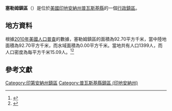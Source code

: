 {{noteTA
|G1=USState
|G2=地名
|G3=Unit
}}
{{Infobox settlement
|official_name            = 塞勒姆鎮區
|native_name = Salem Township
|settlement_type          = [[行政鎮區|行政鎮區]]
|image_skyline            = 
|imagesize                = 
|image_map                = Map highlighting Salem Township, Pulaski County, Indiana.svg
|mapsize                  = 250px
|pushpin_map  =USA Indiana
|pushpin_label = 塞勒姆鎮區
|pushpin_label_position   = top
|pushpin_map_caption      = 塞勒姆鎮區在印地安納州的位置
|subdivision_type         = [[世界政區索引|國家]]
|subdivision_type1        = [[美国州份|州份]]
|subdivision_type2        = [[印地安納州行政区划|縣]]
|subdivision_name         = [[美国|美国]]
|subdivision_name1        = [[印地安納州|印地安納州]]
|subdivision_name2        = [[普瓦斯基縣_(印地安納州)|普瓦斯基縣]]
|elevation_ft             = 673
|elevation_m              = 205
|timezone                 = [[北美东部時區|北美东部時區]]
|area_total_km2           = 92.70
|area_land_km2            = 92.70
|area_water_km2           = 0.00
|area_total_sq_mi         = 
|area_land_sq_mi          = 
|area_water_sq_mi         = 
|population_as_of         = [[2010年美國人口普查|2010]]
|population_footnotes     = 
|population_total         = 1399
|population_density_km2   = auto
|population_density_sq_mi = auto
|utc_offset               = -5
|coordinates              = {{coord|40|57|26|N|86|52|32|W|type:city_region:US-AL_source:GNS-enwiki|display=inline,title}}
| coor_pinpoint           = 
| coordinates_footnotes   = 
|timezone_DST             = EDT
|utc_offset_DST           = -4
|postal_code_type         = [[美國郵區編號|郵區編號]]
|postal_code              = 47946
|area_code                = {{link-en|电话区号574|Area code 574|574}}
|blank_name = [[地名信息系统|GNIS ID]]
|blank_info = 453824
}}
'''塞勒姆鎮區'''（{{lang-en|Salem Township}}）是位於[[美國|美國]][[印地安納州|印地安納州]][[普瓦斯基縣_(印地安納州)|普瓦斯基縣]]的一個[[行政鎮區|行政鎮區]]。

== 地方資料 ==
根據[[2010年美國人口普查|2010年美國人口普查]]的數據，塞勒姆鎮區的面積為92.70平方千米，當中陸地面積為92.70平方千米，而水域面積為0.00平方千米。當地共有人口1399人，而人口密度為每平方千米15.09人。<ref name="GR8">{{cite web|url=http://factfinder2.census.gov|publisher=[[美国人口调查局|美国人口调查局]]|accessdate=2011-05-14|title=American FactFinder|archive-date=2013-09-11|archive-url=https://web.archive.org/web/20130911234518/http://factfinder2.census.gov/|dead-url=no}}</ref><ref>{{cite web|url=https://www.citypopulation.de/en/usa/indiana/admin/|title=USA: Indiana (Counties and Townships) - City Population|access-date=2020-08-17|archive-date=2020-04-22|archive-url=https://web.archive.org/web/20200422090607/https://www.citypopulation.de/en/usa/indiana/admin/|dead-url=no}}</ref>

== 參考文獻 ==
{{reflist}}

{{普瓦斯基縣 (印地安納州)}}

{{DEFAULTSORT:Salem Township}}
[[Category:印第安納州鎮區|Category:印第安納州鎮區]]
[[Category:普瓦斯基縣鎮區_(印地安納州)|Category:普瓦斯基縣鎮區 (印地安納州)]]

{{Indiana-geo-stub}}
<nowiki></nowiki>
